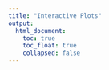 ```yaml
---
title: "Interactive Plots"
output: 
  html_document:
    toc: true
    toc_float: true
    collapsed: false
---
```






